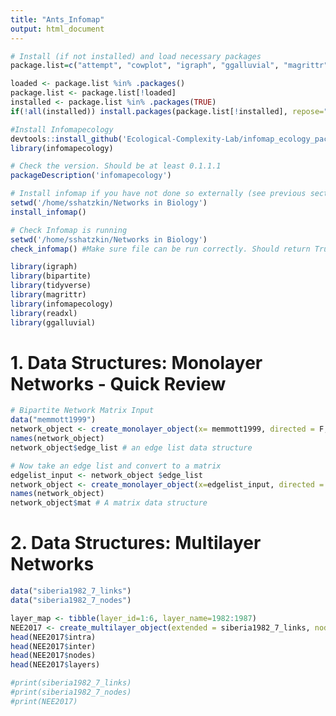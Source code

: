 ```yaml
---
title: "Ants_Infomap"
output: html_document
---
```


```r
# Install (if not installed) and load necessary packages
package.list=c("attempt", "cowplot", "igraph", "ggalluvial", "magrittr", "metafolio", "tidyverse", "vegan", "devtools")

loaded <- package.list %in% .packages()
package.list <- package.list[!loaded]
installed <- package.list %in% .packages(TRUE)
if(!all(installed)) install.packages(package.list[!installed], repose="http://cran.rstudio.com/")

#Install Infomapecology
devtools::install_github('Ecological-Complexity-Lab/infomap_ecology_package', force=T)
library(infomapecology)

# Check the version. Should be at least 0.1.1.1
packageDescription('infomapecology')

# Install infomap if you have not done so externally (see previous section in this readme)
setwd('/home/sshatzkin/Networks in Biology')
install_infomap()

# Check Infomap is running
setwd('/home/sshatzkin/Networks in Biology')
check_infomap() #Make sure file can be run correctly. Should return True
```

```r
library(igraph)
library(bipartite)
library(tidyverse)
library(magrittr)
library(infomapecology)
library(readxl)
library(ggalluvial)
```
# 1. Data Structures: Monolayer Networks - Quick Review
```r
# Bipartite Network Matrix Input
data("memmott1999")
network_object <- create_monolayer_object(x= memmott1999, directed = F, bipartite = T)
names(network_object)
network_object$edge_list # an edge list data structure

# Now take an edge list and convert to a matrix
edgelist_input <- network_object $edge_list
network_object <- create_monolayer_object(x=edgelist_input, directed = F, bipartite = T)
names(network_object)
network_object$mat # A matrix data structure

```
# 2. Data Structures: Multilayer Networks
```r
data("siberia1982_7_links")
data("siberia1982_7_nodes")

layer_map <- tibble(layer_id=1:6, layer_name=1982:1987)
NEE2017 <- create_multilayer_object(extended = siberia1982_7_links, nodes = siberia1982_7_nodes, intra_output_extended = T, inter_output_extended = T, layers = layer_map)
head(NEE2017$intra)
head(NEE2017$inter)
head(NEE2017$nodes)
head(NEE2017$layers)
```

```r
#print(siberia1982_7_links)
#print(siberia1982_7_nodes)
#print(NEE2017)

```
